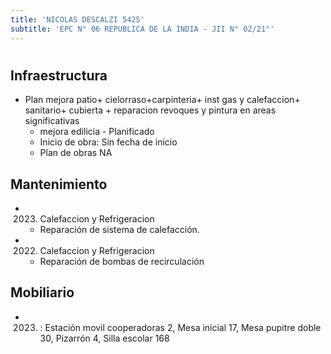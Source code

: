 ```yaml
---
title: 'NICOLAS DESCALZI 5425'
subtitle: 'EPC N° 06 REPUBLICA DE LA INDIA - JII N° 02/21°'
---
```


#
## Infraestructura

* Plan mejora patio+ cielorraso+carpinteria+ inst gas y calefaccion+ sanitario+ cubierta + reparacion revoques y pintura en areas significativas 
    + mejora edilicia - Planificado 
    + Inicio de obra: Sin fecha de inicio 
    + Plan de obras NA 






## Mantenimiento

*  (2023) Calefaccion y Refrigeracion 
    + Reparación de sistema de calefacción.

*  (2022) Calefaccion y Refrigeracion 
    + Reparación de bombas de recirculación





## Mobiliario

*  (2023) : Estación movil cooperadoras 2, Mesa inicial 17, Mesa pupitre doble 30, Pizarrón 4, Silla escolar 168 



